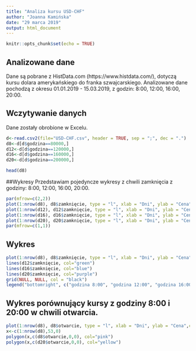 ```yaml
---
title: "Analiza kursu USD-CHF"
author: "Joanna Kamińska"
date: "29 marca 2019"
output: html_document
---
```


```r
knitr::opts_chunk$set(echo = TRUE)
```
##  Analizowane dane
Dane są pobrane z HistData.com (https://www.histdata.com/), dotyczą kursu dolara amerykańskiego do franka szwajcarskiego. Analizowane dane pochodzą z okresu 01.01.2019 - 15.03.2019, z godzin: 8:00, 12:00, 16:00, 20:00.

## Wczytywanie danych
Dane zostały obrobione w Excelu.
```r
d<-read.csv2(file="USD-CHF.csv", header = TRUE, sep = ";", dec = ".")
d8<-d[d$godzina==80000,]
d12<-d[d$godzina==120000,]
d16<-d[d$godzina==160000,]
d20<-d[d$godzina==200000,]

head(d8)
```

##Wykresy
Przedstawiam pojedyncze wykresy z chwili zamknięcia z godziny: 8:00, 12:00, 16:00, 20:00.
```r
par(mfrow=c(2,2))
plot(1:nrow(d8), d8$zamknięcie, type = "l", xlab = "Dni", ylab = "Cena",col="red",main = "Kursy z godziny 8:00")
plot(1:nrow(d12), d12$zamknięcie, type = "l", xlab = "Dni", ylab = "Cena",col="green", main = "Kursy z godziny 12:00")
plot(1:nrow(d16), d16$zamknięcie, type = "l", xlab = "Dni", ylab = "Cena",col="blue", main = "Kursy z godziny 16:00")
plot(1:nrow(d20), d20$zamknięcie, type = "l", xlab = "Dni", ylab = "Cena",col="purple", main = "Kursy z godziny 20:00")
par(mfrow=c(1,1))
```
## Wykres

```r
plot(1:nrow(d8), d8$zamknięcie, type = "l", xlab = "Dni", ylab = "Cena",col="red",main = "Porównanie kursów zamknięcia")
lines(d12$zamknięcie, col="green")
lines(d16$zamknięcie, col="blue")
lines(d20$zamknięcie, col="purple")
grid(NULL, NULL, col = "black")
legend("bottomright", c("godzina 8:00", "godzina 12:00", "godzina 16:00","godzina 20:00"), col =c("red","green","blue","purple"), lwd=2)
```
## Wykres porównujący kursy z godziny 8:00 i 20:00 w chwili otwarcia.
```r
plot(1:nrow(d8), d8$otwarcie, type = "l", xlab = "Dni", ylab = "Cena",col="red",main = "Porównanie kursów z godziny 8:00 i 20:00")
x<-c(1:nrow(d8),53,0)
polygon(x,c(d8$otwarcie,0,0), col="pink")
polygon(x,c(d20$otwarcie,0,0), col="yellow")

```
